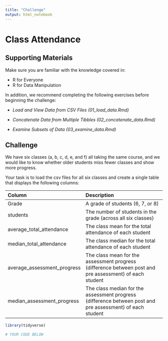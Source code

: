 ```yaml
---
title: "Challenge"
output: html_notebook
---
```


# Class Attendance

## Supporting Materials

Make sure you are familiar with the knowledge covered in:

-   R for Everyone
-   R for Data Manipulation

In addition, we recommend completing the following exercises before beginning the challenge:

-   *Load and View Data from CSV Files* *(01_load_data.Rmd)*

-   *Concatenate Data from Multiple Tibbles* *(02_concatenate_data.Rmd)*

-   *Examine Subsets of Data (03_examine_data.Rmd)*

## Challenge

We have six classes (a, b, c, d, e, and f) all taking the same course, and we would like to know whether older students miss fewer classes and show more progress.

Your task is to load the csv files for all six classes and create a single table that displays the following columns:

| Column                      | Description                                                                                               |
|:-------------------------|:---------------------------------------------|
| Grade                       | A grade of students (6, 7, or 8)                                                                          |
| students                    | The number of students in the grade (across all six classes)                                              |
| average_total_attendance    | The class mean for the total attendance of each student                                                   |
| median_total_attendance     | The class median for the total attendance of each student                                                 |
| average_assessment_progress | The class mean for the assessment progress (difference between post and pre assessment) of each student   |
| median_assessment_progress  | The class median for the assessment progress (difference between post and pre assessment) of each student |

```r
library(tidyverse)
```

```r
# YOUR CODE BELOW





```
